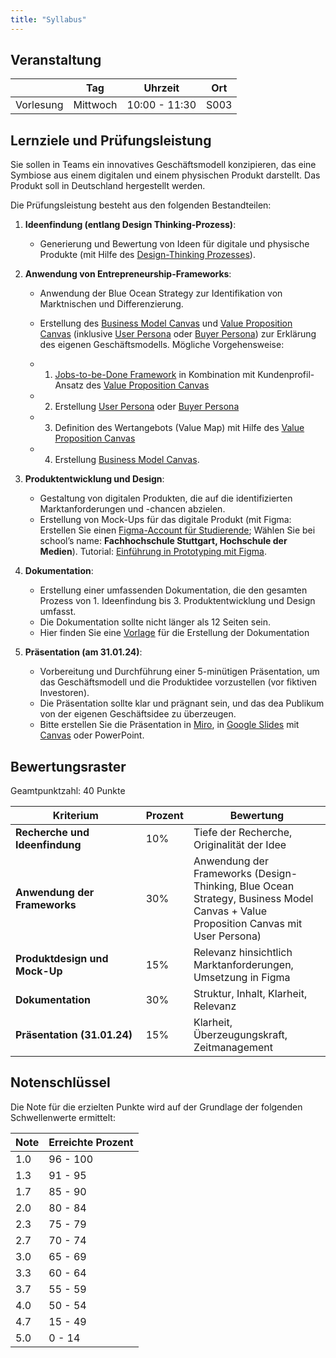 ```yaml
---
title: "Syllabus"
---
```



## Veranstaltung

|           | Tag       | Uhrzeit              | Ort |
|-----------|-----------|-------------------|----------|
| Vorlesung   | Mittwoch    | 10:00  - 11:30  |  S003  |


## Lernziele und Prüfungsleistung

Sie sollen in Teams ein innovatives Geschäftsmodell konzipieren, das eine Symbiose aus einem digitalen und einem physischen Produkt darstellt. Das Produkt soll in Deutschland hergestellt werden. 

Die Prüfungsleistung besteht aus den folgenden Bestandteilen:


1. **Ideenfindung (entlang Design Thinking-Prozess)**: 
   - Generierung und Bewertung von Ideen für digitale und physische Produkte (mit Hilfe des [Design-Thinking Prozesses](https://miro.com/de/research-und-design/was-ist-design-thinking/)).

2. **Anwendung von Entrepreneurship-Frameworks**:
   
   - Anwendung der Blue Ocean Strategy zur Identifikation von Marktnischen und Differenzierung.

   - Erstellung des [Business Model Canvas](/docs/business-model-canvas.qmd) und [Value Proposition Canvas](/docs/value-proposition.qmd) (inklusive [User Persona](/docs/user-persona.qmd) oder [Buyer Persona](/docs/buyer-persona.qmd)) zur Erklärung des eigenen Geschäftsmodells. Mögliche Vorgehensweise: 
   
   - 1) [Jobs-to-be-Done Framework](/docs/jobs-to-be-done.qmd) in Kombination mit Kundenprofil-Ansatz des [Value Proposition Canvas](/docs/value-proposition.qmd) 
   
   - 2) Erstellung [User Persona](/docs/user-persona.qmd) oder [Buyer Persona](/docs/buyer-persona.qmd) 
   
   - 3) Definition des Wertangebots (Value Map) mit Hilfe des [Value Proposition Canvas](/docs/value-proposition.qmd)

   - 4) Erstellung [Business Model Canvas](docs/business-model-canvas.qmd).

3. **Produktentwicklung und Design**:
   - Gestaltung von digitalen Produkten, die auf die identifizierten Marktanforderungen und -chancen abzielen.
   - Erstellung von Mock-Ups für das digitale Produkt (mit Figma: Erstellen Sie einen [Figma-Account für Studierende](https://help.figma.com/hc/de/articles/360041061214-Bildungsstatus-verifizieren); Wählen Sie bei school's name: **Fachhochschule Stuttgart, Hochschule der Medien**). Tutorial: [Einführung in Prototyping mit Figma](https://help.figma.com/hc/de/articles/360040314193-Einf%C3%BChrung-in-Prototyping-in-Figma).

4. **Dokumentation**:
   - Erstellung einer umfassenden Dokumentation, die den gesamten Prozess von 1. Ideenfindung bis 3. Produktentwicklung und Design umfasst.
   - Die Dokumentation sollte nicht länger als 12 Seiten sein.
   - Hier finden Sie eine [Vorlage](/docs/dokumentation.qmd) für die Erstellung der Dokumentation

5. **Präsentation (am 31.01.24)**:
   - Vorbereitung und Durchführung einer 5-minütigen Präsentation, um das Geschäftsmodell und die Produktidee vorzustellen (vor fiktiven Investoren).
   - Die Präsentation sollte klar und prägnant sein, und das dea Publikum von der eigenen Geschäftsidee zu überzeugen.
   - Bitte erstellen Sie die Präsentation in [Miro](https://miro.com/de/templates/praesentation/), in [Google Slides](https://www.google.com/slides/about/) mit [Canvas](https://www.canva.com/) oder PowerPoint. 


## Bewertungsraster

Geamtpunktzahl: 40 Punkte

| Kriterium                         | Prozent | Bewertung                          |
|-----------------------------------|--------|------------------------------------|
| **Recherche und Ideenfindung**    | 10%     | Tiefe der Recherche, Originalität der Idee |
| **Anwendung der Frameworks**      | 30%     | Anwendung der Frameworks (Design-Thinking, Blue Ocean Strategy, Business Model Canvas + Value Proposition Canvas mit User Persona)  |
| **Produktdesign und Mock-Up**     | 15%     | Relevanz hinsichtlich Marktanforderungen, Umsetzung in Figma |
| **Dokumentation**                 | 30%     | Struktur, Inhalt, Klarheit, Relevanz |
| **Präsentation (31.01.24)**       | 15%     | Klarheit, Überzeugungskraft, Zeitmanagement |



## Notenschlüssel

Die Note für die erzielten Punkte wird auf der Grundlage der folgenden Schwellenwerte ermittelt:


|  Note       | Erreichte Prozent |
|--------------|--------------------|
| 1.0           | 96 - 100          |
| 1.3           | 91 - 95           |
| 1.7           | 85 - 90           |
| 2.0           | 80 - 84           |
| 2.3           | 75 - 79           |
| 2.7           | 70 - 74           |
| 3.0           | 65 - 69           |
| 3.3           | 60 - 64           |
| 3.7           | 55 - 59           |
| 4.0            | 50 - 54          |
| 4.7           | 15 - 49           |
| 5.0            | 0 - 14           |


